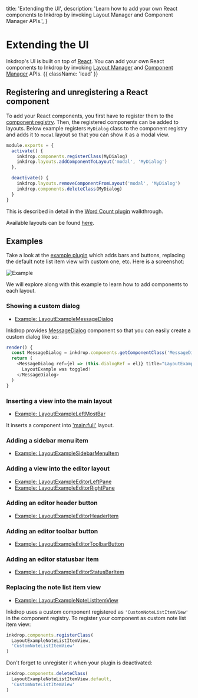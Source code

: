   title: 'Extending the UI',
  description:
    'Learn how to add your own React components to Inkdrop by invoking Layout Manager and Component Manager APIs.',
}

# Extending the UI

Inkdrop's UI is built on top of [React](https://reactjs.org/).
You can add your own React components to Inkdrop by invoking [Layout Manager](/modules/layout-manager) and [Component Manager](/modules/component-manager) APIs. {{ className: 'lead' }}

## Registering and unregistering a React component

To add your React components, you first have to register them to the [component registry](/modules/component-manager).
Then, the registered components can be added to layouts.
Below example registers `MyDialog` class to the component registry and adds it to `modal` layout so that you can show it as a modal view.

```js
module.exports = {
  activate() {
    inkdrop.components.registerClass(MyDialog)
    inkdrop.layouts.addComponentToLayout('modal', 'MyDialog')
  },

  deactivate() {
    inkdrop.layouts.removeComponentFromLayout('modal', 'MyDialog')
    inkdrop.components.deleteClass(MyDialog)
  }
}
```

This is described in detail in the [Word Count plugin](/guides/plugin-word-count#developing-your-plugin) walkthrough.

Available layouts can be found [here](/states/layouts).

## Examples

Take a look at the [example plugin](https://github.com/inkdropapp/layout-example-plugin) which adds bars and buttons, replacing the default note list item view with custom one, etc.
Here is a screenshot:

![Example](/images/extending-the-ui_example.png)

We will explore along with this example to learn how to add components to each layout.

### Showing a custom dialog

- [Example: LayoutExampleMessageDialog](https://github.com/inkdropapp/layout-example-plugin/blob/master/lib/layout-example-message-dialog.js)

Inkdrop provides [MessageDialog](/components/message-dialog) component so that you can easily create a custom dialog like so:

```js
render() {
  const MessageDialog = inkdrop.components.getComponentClass('MessageDialog')
  return (
    <MessageDialog ref={el => (this.dialogRef = el)} title="LayoutExample">
      LayoutExample was toggled!
    </MessageDialog>
  )
}
```

### Inserting a view into the main layout

- [Example: LayoutExampleLeftMostBar](https://github.com/inkdropapp/layout-example-plugin/blob/master/lib/layout-example-left-most-bar.js)

It inserts a component into ['main:full'](/states/layouts#main-full) layout.

### Adding a sidebar menu item

- [Example: LayoutExampleSidebarMenuItem](https://github.com/inkdropapp/layout-example-plugin/blob/master/lib/layout-example-sidebar-menu-item.js)

### Adding a view into the editor layout

- [Example: LayoutExampleEditorLeftPane](https://github.com/inkdropapp/layout-example-plugin/blob/master/lib/layout-example-editor-left-pane.js)
- [Example: LayoutExampleEditorRightPane](https://github.com/inkdropapp/layout-example-plugin/blob/master/lib/layout-example-editor-right-pane.js)

### Adding an editor header button

- [Example: LayoutExampleEditorHeaderItem](https://github.com/inkdropapp/layout-example-plugin/blob/master/lib/layout-example-editor-header-item.js)

### Adding an editor toolbar button

- [Example: LayoutExampleEditorToolbarButton](https://github.com/inkdropapp/layout-example-plugin/blob/master/lib/layout-example-editor-toolbar-button.js)

### Adding an editor statusbar item

- [Example: LayoutExampleEditorStatusBarItem](https://github.com/inkdropapp/layout-example-plugin/blob/master/lib/layout-example-editor-status-bar-item.js)

### Replacing the note list item view

- [Example: LayoutExampleNoteListItemView](https://github.com/inkdropapp/layout-example-plugin/blob/master/lib/layout-example-note-list-item-view.js)

Inkdrop uses a custom component registered as `'CustomNoteListItemView'` in the component registry.
To register your component as custom note list item view:

```js
inkdrop.components.registerClass(
  LayoutExampleNoteListItemView,
  'CustomNoteListItemView'
)
```

Don't forget to unregister it when your plugin is deactivated:

```js
inkdrop.components.deleteClass(
  LayoutExampleNoteListItemView.default,
  'CustomNoteListItemView'
)
```
